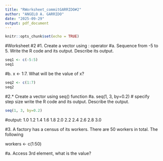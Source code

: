 ```yaml
---
title: "RWorksheet_commitGARRIDO#2"
author: "ANGELO A. GARRIDO"
date: "2025-09-29"
output: pdf_document
---
```


```r
knitr::opts_chunk$set(echo = TRUE)
```

#Worksheet #2
#1. Create a vector using : operator
#a. Sequence from -5 to 5. Write the R code and its output. Describe its output.
```r
seq1 <- c(-5:5)
seq1
```
#b. x <- 1:7. What will be the value of x?
```r
seq2 <- c(1:7)
seq2
```
#2.* Create a vector using seq() function
#a. seq(1, 3, by=0.2) # specify step size write the R code and its output. Describe the output.
```r
seq(1, 3, by=0.2)
```
#output: 1.0 1.2 1.4 1.6 1.8 2.0 2.2 2.4 2.6 2.8 3.0

#3. A factory has a census of its workers. There are 50 workers in total. The following

workers <- c(1:50)

#a. Access 3rd element, what is the value?

